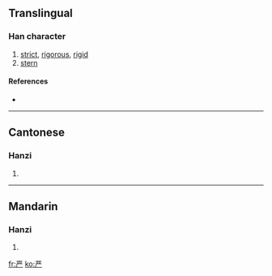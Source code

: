{{also|厳|嚴}}<!-- may be replaced by zh-forms -->
==Translingual==

===Han character===
{{Han char|rn=1|rad=一|as=06|sn=7|four=|canj=一廿金竹 (MTCH)}}

# [[strict]], [[rigorous]], [[rigid]]
# [[stern]]

====References====
* {{Han ref|kx=0078.131|hdz=10019.100|uh=4E25|ud=20005}}

----

==Cantonese==

===Hanzi===
{{yue-hanzi|jyut=|y=yim4|tra=嚴}}

# {{defn|Cantonese}}

----

==Mandarin==

===Hanzi===
{{cmn-hanzi|tra=嚴|pin=[[yán]] ([[yan2]]), [[bàng]] ([[bang4]])|wg=pang<sup>4</sup>, yen<sup>2</sup>}}

# {{defn|Mandarin}}

[[fr:严]]
[[ko:严]]